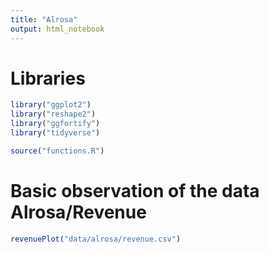 ```yaml
---
title: "Alrosa"
output: html_notebook
---
```


# Libraries
```r
library("ggplot2")
library("reshape2")
library("ggfortify")
library("tidyverse")

source("functions.R")
```


# Basic observation of the data Alrosa/Revenue

```r
revenuePlot("data/alrosa/revenue.csv")
```
